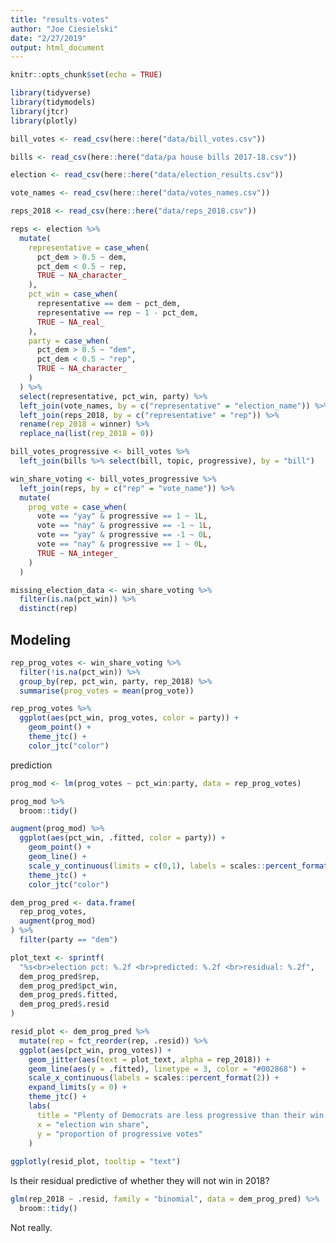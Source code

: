 ```yaml
---
title: "results-votes"
author: "Joe Ciesielski"
date: "2/27/2019"
output: html_document
---
```


```r
knitr::opts_chunk$set(echo = TRUE)
```

```r

library(tidyverse)
library(tidymodels)
library(jtcr)
library(plotly)

bill_votes <- read_csv(here::here("data/bill_votes.csv"))

bills <- read_csv(here::here("data/pa house bills 2017-18.csv"))

election <- read_csv(here::here("data/election_results.csv"))

vote_names <- read_csv(here::here("data/votes_names.csv"))

reps_2018 <- read_csv(here::here("data/reps_2018.csv"))

```

```r

reps <- election %>% 
  mutate(
    representative = case_when(
      pct_dem > 0.5 ~ dem,
      pct_dem < 0.5 ~ rep,
      TRUE ~ NA_character_
    ),
    pct_win = case_when(
      representative == dem ~ pct_dem,
      representative == rep ~ 1 - pct_dem,
      TRUE ~ NA_real_
    ),
    party = case_when(
      pct_dem > 0.5 ~ "dem",
      pct_dem < 0.5 ~ "rep",
      TRUE ~ NA_character_ 
    )
  ) %>% 
  select(representative, pct_win, party) %>% 
  left_join(vote_names, by = c("representative" = "election_name")) %>% 
  left_join(reps_2018, by = c("representative" = "rep")) %>% 
  rename(rep_2018 = winner) %>% 
  replace_na(list(rep_2018 = 0))

bill_votes_progressive <- bill_votes %>% 
  left_join(bills %>% select(bill, topic, progressive), by = "bill")

win_share_voting <- bill_votes_progressive %>% 
  left_join(reps, by = c("rep" = "vote_name")) %>% 
  mutate(
    prog_vote = case_when(
      vote == "yay" & progressive == 1 ~ 1L,
      vote == "nay" & progressive == -1 ~ 1L,
      vote == "yay" & progressive == -1 ~ 0L,
      vote == "nay" & progressive == 1 ~ 0L,
      TRUE ~ NA_integer_
    )
  )

missing_election_data <- win_share_voting %>% 
  filter(is.na(pct_win)) %>% 
  distinct(rep)

```

## Modeling

```r

rep_prog_votes <- win_share_voting %>% 
  filter(!is.na(pct_win)) %>% 
  group_by(rep, pct_win, party, rep_2018) %>% 
  summarise(prog_votes = mean(prog_vote))

rep_prog_votes %>% 
  ggplot(aes(pct_win, prog_votes, color = party)) +
    geom_point() +
    theme_jtc() +
    color_jtc("color")

```

prediction

```r

prog_mod <- lm(prog_votes ~ pct_win:party, data = rep_prog_votes)

prog_mod %>% 
  broom::tidy()

```

```r

augment(prog_mod) %>% 
  ggplot(aes(pct_win, .fitted, color = party)) +
    geom_point() +
    geom_line() +
    scale_y_continuous(limits = c(0,1), labels = scales::percent_format()) +
    theme_jtc() +
    color_jtc("color")

```


```r

dem_prog_pred <- data.frame(
  rep_prog_votes,
  augment(prog_mod)
) %>% 
  filter(party == "dem")

plot_text <- sprintf(
  "%s<br>election pct: %.2f <br>predicted: %.2f <br>residual: %.2f", 
  dem_prog_pred$rep, 
  dem_prog_pred$pct_win,
  dem_prog_pred$.fitted,
  dem_prog_pred$.resid
)

resid_plot <- dem_prog_pred %>% 
  mutate(rep = fct_reorder(rep, .resid)) %>% 
  ggplot(aes(pct_win, prog_votes)) +
    geom_jitter(aes(text = plot_text, alpha = rep_2018)) +
    geom_line(aes(y = .fitted), linetype = 3, color = "#002868") +
    scale_x_continuous(labels = scales::percent_format(2)) + 
    expand_limits(y = 0) + 
    theme_jtc() +
    labs(
      title = "Plenty of Democrats are less progressive than their win share predicts",
      x = "election win share",
      y = "proportion of progressive votes"
    )
    
ggplotly(resid_plot, tooltip = "text")
```

Is their residual predictive of whether they will not win in 2018?

```r

glm(rep_2018 ~ .resid, family = "binomial", data = dem_prog_pred) %>% 
  broom::tidy()

```

Not really.